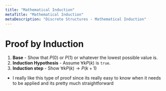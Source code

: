 ```yaml
---
title: "Mathematical Induction"
metaTitle: "Mathematical Induction"
metaDescription: "Discrete Structures - Mathematical Induction"
---
```


<link
  rel="stylesheet"
  href="https://cdn.jsdelivr.net/npm/katex@0.11.0/dist/katex.min.css"
  integrity="sha384-BdGj8xC2eZkQaxoQ8nSLefg4AV4/AwB3Fj+8SUSo7pnKP6Eoy18liIKTPn9oBYNG"
  crossOrigin="anonymous"
/>

# Proof by Induction

1. **Base** - Show that $P(0)$ or $P(1)$ or whatever the lowest possible value is.
2. **Induction Hypothesis** - Assume $\forall k P(k)$ is ```true```.
3. **Induction step** - Show $\forall k P(k) \to P(k+1)$

- I really like this type of proof since its really easy to know when it needs to be applied and its pretty much straightforward